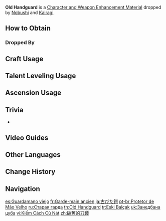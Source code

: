 {{Item Infobox
|id           = 112044
|image        = Item Old Handguard.png
|type         = Character and Weapon Enhancement Materials
|group        = Nobushi Materials
|group2       = General Enemy Drops
|invCategory  = Character Development Items
|quality      = 1
|description  = A battle-worn handguard that was once mounted on an [[Inazuma]]n blade.<br>For those adept in the art of the sword, the tsuba is a defense from the edge of an opponent's blade. For beginners, it is a defense made for their own right hand, to protect it from itself.
|source1      = Dropped by [[Nobushi]]
|source2      = Dropped by [[Kairagi]]
}}
'''Old Handguard''' is a [[Character and Weapon Enhancement Material]] dropped by [[Nobushi]] and [[Kairagi]].

==How to Obtain==
===Dropped By===
{{Dropped By}}

==Craft Usage==
{{Craft Usage}}

==Talent Leveling Usage==
{{Talent Leveling Usage}}

==Ascension Usage==
{{Ascension Usage}}

==Trivia==
* {{Mail Attachments by Category List}}

==Video Guides==
{{EVT
|video1   = https://youtu.be/Je7i-dnIyjo
|caption1 = Farm Guide
}}

==Other Languages==
{{Other Languages
|en      = Old Handguard
|zhs     = 破旧的刀镡
|zhs_rm  = Pòjiù de Dāoxín
|zht     = 破舊的刀鐔
|zht_rm  = Pòjiù de Dāoxín
|zh_tl   = Shabby Blade Handguard
|ja      = 古びた鍔
|ja_rm   = Furubita Tsuba
|ja_tl   = Old Handguard
|ko      = 오래된 코등이
|ko_tl   = Old Sword-guard
|es      = Guardamano viejo
|es_tl   = Old Handguard
|fr      = Garde-main ancien
|fr_tl   = Old Handguard
|ru      = Старая гарда
|ru_tl   = Old Handguard
|th      = Old Handguard
|vi      = Kiếm Cách Cũ Nát
|vi_tl   = 
|de      = Alter Handschutz
|de_tl   = Old Handguard
|id      = Old Handguard
|pt      = Protetor de Mão Velho
|pt_tl   = 
|tr      = Eski Balçak
|tr_tl   = Old Hilt Guard
|it      = Paramano antico
|it_tl   = Ancient Handguard
}}

==Change History==
{{Change History|2.0}}

==Navigation==
{{Development Item Navbox|Character and Weapon Enhancement Materials}}

[[es:Guardamano viejo]]
[[fr:Garde-main ancien]]
[[ja:古びた鍔]]
[[pt-br:Protetor de Mão Velho]]
[[ru:Старая гарда]]
[[th:Old Handguard]]
[[tr:Eski Balçak]]
[[uk:Занедбана цуба]]
[[vi:Kiếm Cách Cũ Nát]]
[[zh:破舊的刀鐔]]